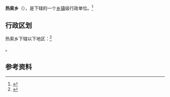 {{中国乡级行政区|54/23/23/206/000}}

'''热索乡'''（{{bo|z=ར་སོག་|w=}}），是{{PRC admin/fullname|54/23/23/206/000|3}}下辖的一个[[乡镇|乡镇]]级行政单位。<ref>{{PRC admin/ref sgc|{{PRC admin/parent|54/23/23/206/000}}}}</ref>

== 行政区划 ==

热索乡下辖以下地区：<ref>{{PRC admin/ref sgc|54/23/23/206/000}}</ref>

{{PRC admin/children|54/23/23/206/000}}。

== 参考资料 ==

{{reflist}}

{{行政区划小作品}}
{{PRC admin/navcat|54/23/23/206/000}}
